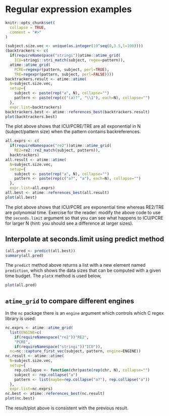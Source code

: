 <!--
%\VignetteEngine{knitr::knitr}
%\VignetteIndexEntry{Regular expression examples}
-->

# Regular expression examples

```r
knitr::opts_chunk$set(
  collapse = TRUE,
  comment = "#>"
)
```

```r
(subject.size.vec <- unique(as.integer(10^seq(0,3.5,l=100))))
(backtrackers <- c(
  if(requireNamespace("stringi"))atime::atime_grid(
    ICU=stringi::stri_match(subject, regex=pattern)),
  atime::atime_grid(
    PCRE=regexpr(pattern, subject, perl=TRUE),
    TRE=regexpr(pattern, subject, perl=FALSE))))
backtrackers.result <- atime::atime(
  N=subject.size.vec,
  setup={
    subject <- paste(rep("a", N), collapse="")
    pattern <- paste(rep(c("(a)?", "\\1"), each=N), collapse="")
  },
  expr.list=backtrackers)
backtrackers.best <- atime::references_best(backtrackers.result)
plot(backtrackers.best)
```

The plot above shows that ICU/PCRE/TRE are all exponential in N
(subject/pattern size) when the pattern contains backreferences.

```r
all.exprs <- c(
  if(requireNamespace("re2"))atime::atime_grid(
    RE2=re2::re2_match(subject, pattern)),
  backtrackers)
all.result <- atime::atime(
  N=subject.size.vec,
  setup={
    subject <- paste(rep("a", N), collapse="")
    pattern <- paste(rep(c("a?", "a"), each=N), collapse="")
  },
  expr.list=all.exprs)
all.best <- atime::references_best(all.result)
plot(all.best)
```

The plot above shows that ICU/PCRE are exponential time whereas
RE2/TRE are polynomial time. Exercise for the reader: modify the above
code to use the `seconds.limit` argument so that you can see what
happens to ICU/PCRE for larger N (hint: you should see a difference at
larger sizes).

## Interpolate at seconds.limit using predict method

```r
(all.pred <- predict(all.best))
summary(all.pred)
```

The `predict` method above returns a list with a new element named
`prediction`, which shows the data sizes that can be computed with a
given time budget. The `plot`x method is used below,

```r
plot(all.pred)
```

## `atime_grid` to compare different engines

In the `nc` package there is an `engine` argument which controls which
C regex library is used:

```r
nc.exprs <- atime::atime_grid(
  list(ENGINE=c(
    if(requireNamespace("re2"))"RE2",
    "PCRE",
    if(requireNamespace("stringi"))"ICU")),
  nc=nc::capture_first_vec(subject, pattern, engine=ENGINE))
nc.result <- atime::atime(
  N=subject.size.vec,
  setup={
    rep.collapse <- function(chr)paste(rep(chr, N), collapse="")
    subject <- rep.collapse("a")
    pattern <- list(maybe=rep.collapse("a?"), rep.collapse("a"))
  },
  expr.list=nc.exprs)
nc.best <- atime::references_best(nc.result)
plot(nc.best)
```

The result/plot above is consistent with the previous result.
